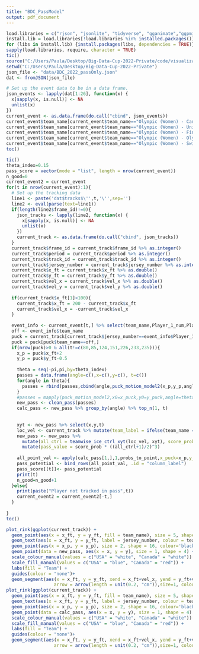 ```yaml
---
title: "BDC_PassModel"
output: pdf_document
---
```


```r
load.libraries = c("rjson", "jsonlite", "tidyverse", "gganimate","ggpmisc","ggnewscale","viridis","tictoc")
install.lib = load.libraries[!load.libraries %in% installed.packages()]
for (libs in install.lib) {install.packages(libs, dependencies = TRUE)}
sapply(load.libraries, require, character = TRUE)
tic()
source("C:/Users/Paula/Desktop/Big-Data-Cup-2022-Private/code/visualization/hockey_pipeline.R")
setwd("C:/Users/Paula/Desktop/Big-Data-Cup-2022-Private")
json_file <- "data/BDC_2022_passOnly.json"
dat <- fromJSON(json_file)

# Set up the event data to be in a data frame. 
json_events <- lapply(dat[1:26], function(x) {
  x[sapply(x, is.null)] <- NA
  unlist(x)
})
current_event <- as.data.frame(do.call("cbind", json_events))
current_event$team_name[current_event$team_name=="Olympic (Women) - Canada"]="Canada"
current_event$team_name[current_event$team_name=="Olympic (Women) - United States"]="USA"
current_event$team_name[current_event$team_name=="Olympic (Women) - Finland"]="Finland"
current_event$team_name[current_event$team_name=="Olympic (Women) - Olympic Athletes from Russia"]="ROC"
current_event$team_name[current_event$team_name=="Olympic (Women) - Switzerland"]="Switzerland"
toc()
```

```r
tic()
theta_index=0.15
pass_score = vector(mode = "list", length = nrow(current_event))
n_good=0
current_event2 = current_event
for(t in nrow(current_event):1){
  # Set up the tracking data
  line1 <- paste('dat$tracks$\'',t,'\'',sep='')
  line2 <- eval(parse(text=line1))
  if(length(line2$frame_id)!=0){
    json_tracks <- lapply(line2, function(x) {
      x[sapply(x, is.null)] <- NA
      unlist(x)
    })
    current_track <- as.data.frame(do.call("cbind", json_tracks))
  }
  current_track$frame_id = current_track$frame_id %>% as.integer()
  current_track$period = current_track$period %>% as.integer()
  current_track$track_id = current_track$track_id %>% as.integer()
  current_track$jersey_number = current_track$jersey_number %>% as.integer()
  current_track$x_ft = current_track$x_ft %>% as.double()
  current_track$y_ft = current_track$y_ft %>% as.double()
  current_track$vel_x = current_track$vel_x %>% as.double()
  current_track$vel_y = current_track$vel_y %>% as.double()
  
  if(current_track$x_ft[1]<100){
    current_track$x_ft = 200 - current_track$x_ft
    current_track$vel_x = -current_track$vel_x
  }
  
  event_info <- current_event[t,] %>% select(team_name,Player_1_num,Player_2_num)
  off <- event_info$team_name
  puck = current_track[current_track$jersey_number==event_info$Player_1_num,] %>% select(team_name,x_ft,y_ft)
  puck = puck[puck$team_name==off,]
  if(nrow(puck)>0 & all(t!=c(80,85,124,151,226,233,235))){
    x_p = puck$x_ft+2
    y_p = puck$y_ft-0.5
    
    theta = seq(-pi,pi,by=theta_index)
    passes = data.frame(angle=c(),x=c(),y=c(), t=c())
    for(angle in theta){
      passes = rbind(passes,cbind(angle,puck_motion_model2(x_p,y_p,angle)))
    }
    #passes = mapply(puck_motion_model2,x0=x_puck,y0=y_puck,angle=theta,vmag=speed_puck, t = seq(0,15,0.2), mu = 0.1, beta = 0.1322, g = 32.174)
    new_pass <- clean_pass(passes)
    calc_pass <- new_pass %>% group_by(angle) %>% top_n(1, t)
    
    
    xyt <- new_pass %>% select(x,y,t)
    loc_vel <- current_track %>% mutate(team_label = ifelse(team_name == off,1,-1)) %>% select(x_ft,y_ft,vel_x,vel_y, team_label) 
    new_pass <- new_pass %>% 
      mutate(all_ctrl = teamwise_ice_ctrl_xyt(loc_vel, xyt), score_prob = apply(xyt,1,score_prob)) %>%
      mutate(pass_value = score_prob * ((all_ctrl+1)/2)^3)
  
    all_point_val <- apply(calc_pass[1,],1,probs_to_point,x_puck=x_p,y_puck=y_p,all_ang=new_pass,tracks=current_track,offence=off,want_plot=FALSE)
    pass_potential <- bind_rows(all_point_val, .id = "column_label")
    pass_score[[t]]<- pass_potential
    print(t)
    n_good=n_good+1
  }else{
    print(paste("Player not tracked in pass",t))
    current_event2 = current_event2[-t,]
  }
    
}
toc()
```

```r
plot_rink(ggplot(current_track)) +
  geom_point(aes(x = x_ft, y = y_ft, fill = team_name), size = 5, shape = 21) +
  geom_text(aes(x = x_ft, y = y_ft, label = jersey_number, colour = team_name), size = 3) +
  geom_point(aes(x = x_p, y = y_p), size = 2, shape = 16, colour='black') +
  geom_point(data = new_pass, aes(x = x, y = y), size = 1, shape = 4) +
  scale_colour_manual(values = c("USA" = "white", "Canada" = "white")) +
  scale_fill_manual(values = c("USA" = "blue", "Canada" = "red")) +
  labs(fill = "Team") +
  guides(colour = "none")+ 
  geom_segment(aes(x = x_ft, y = y_ft, xend = x_ft+vel_x, yend = y_ft+vel_y), #/sqrt(vel_x^2+vel_y^2) to get r=1
                  arrow = arrow(length = unit(0.2, "cm")),size=1, colour='cyan')
plot_rink(ggplot(current_track)) +
  geom_point(aes(x = x_ft, y = y_ft, fill = team_name), size = 5, shape = 21) +
  geom_text(aes(x = x_ft, y = y_ft, label = jersey_number, colour = team_name), size = 3) +
  geom_point(aes(x = x_p, y = y_p), size = 2, shape = 16, colour='black') +
  geom_point(data = calc_pass, aes(x = x, y = y), size = 1, shape = 4) +
  scale_colour_manual(values = c("USA" = "white", "Canada" = "white")) +
  scale_fill_manual(values = c("USA" = "blue", "Canada" = "red")) +
  labs(fill = "Team") +
  guides(colour = "none")+ 
  geom_segment(aes(x = x_ft, y = y_ft, xend = x_ft+vel_x, yend = y_ft+vel_y), #/sqrt(vel_x^2+vel_y^2) to get r=1
                  arrow = arrow(length = unit(0.2, "cm")),size=1, colour='cyan')
```